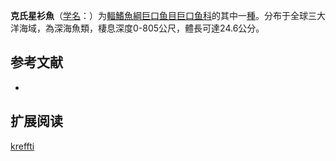 {{Speciesbox
| name = 克氏星衫魚
| status = NE
| status_system = IUCN3.1
| image = 
| genus = Astronesthes
| species = kreffti
| authority = Gibbs & McKinney, 1988
| synonyms = 
}}

'''克氏星衫魚'''（[[学名|学名]]：{{lang|la|''Astronesthes kreffti''}}）为[[輻鰭魚綱|輻鰭魚綱]][[巨口鱼目|巨口鱼目]][[巨口鱼科|巨口鱼科]]的其中一[[種|種]]。分布于全球三大洋海域，為深海魚類，棲息深度0-805公尺，體長可達24.6公分。

== 参考文献 ==
{{refbegin}}
*{{FishBase_species|genus=Astronesthes|species=kreffti|year=2012|month=2}}
{{refend}}

== 扩展阅读 ==
{{refbegin}}
{{wikispecies-inline|Astronesthes kreffti|克氏星衫魚}}
{{refend}}
{{Taxonbar|from=Q1108119}}

[[Category:星衫魚屬|kreffti]]